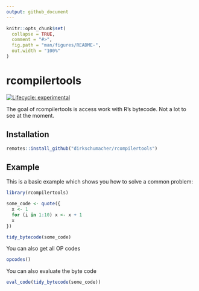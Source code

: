 ```yaml
---
output: github_document
---
```


<!-- README.md is generated from README.Rmd. Please edit that file -->

```r
knitr::opts_chunk$set(
  collapse = TRUE,
  comment = "#>",
  fig.path = "man/figures/README-",
  out.width = "100%"
)
```
# rcompilertools

<!-- badges: start -->
[![Lifecycle: experimental](https://img.shields.io/badge/lifecycle-experimental-orange.svg)](https://www.tidyverse.org/lifecycle/#experimental)
<!-- badges: end -->

The goal of rcompilertools is access work with R's bytecode. Not a lot to see at the moment.

## Installation

``` r
remotes::install_github("dirkschumacher/rcompilertools")
```

## Example

This is a basic example which shows you how to solve a common problem:

```r
library(rcompilertools)

some_code <- quote({
  x <- 1
  for (i in 1:10) x <- x + 1
  x
})

tidy_bytecode(some_code)
```

You can also get all OP codes

```r
opcodes()
```


You can also evaluate the byte code

```r
eval_code(tidy_bytecode(some_code))
```

